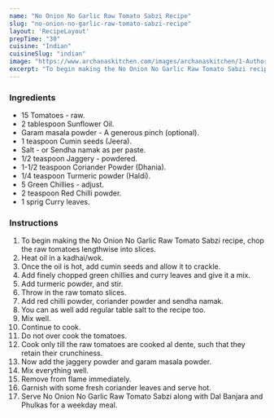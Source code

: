 ---
name: "No Onion No Garlic Raw Tomato Sabzi Recipe"
slug: "no-onion-no-garlic-raw-tomato-sabzi-recipe"
layout: 'RecipeLayout'
prepTime: "30"
cuisine: "Indian"
cuisineSlug: "indian"
image: "https://www.archanaskitchen.com/images/archanaskitchen/1-Author/Jyothi_Rajesh/Raw_Tomato_Sabzi_no_onion_no_garlic.jpg"
excerpt: "To begin making the No Onion No Garlic Raw Tomato Sabzi recipe, chop the raw tomatoes lengthwise into slices"
---

### Ingredients

- 15 Tomatoes - raw.
- 2 tablespoon Sunflower Oil.
- Garam masala powder - A generous pinch (optional).
- 1 teaspoon Cumin seeds (Jeera).
- Salt - or Sendha namak as per paste.
- 1/2 teaspoon Jaggery - powdered.
- 1-1/2 teaspoon Coriander Powder (Dhania).
- 1/4 teaspoon Turmeric powder (Haldi).
- 5 Green Chillies - adjust.
- 2 teaspoon Red Chilli powder.
- 1 sprig Curry leaves.

### Instructions

1. To begin making the No Onion No Garlic Raw Tomato Sabzi recipe, chop the raw tomatoes lengthwise into slices.
1. Heat oil in a kadhai/wok.
1. Once the oil is hot, add cumin seeds and allow it to crackle.
1. Add finely chopped green chillies and curry leaves and give it a mix.
1. Add turmeric powder, and stir.
1. Throw in the raw tomato slices.
1. Add red chilli powder, coriander powder and sendha namak.
1. You can as well add regular table salt to the recipe too.
1. Mix well.
1. Continue to cook.
1. Do not over cook the tomatoes.
1. Cook only till the raw tomatoes are cooked al dente, such that they retain their crunchiness.
1. Now add the jaggery powder and garam masala powder.
1. Mix everything well.
1. Remove from flame immediately.
1. Garnish with some fresh coriander leaves and serve hot.
1. Serve No Onion No Garlic Raw Tomato Sabzi along with Dal Banjara and Phulkas for a weekday meal.
